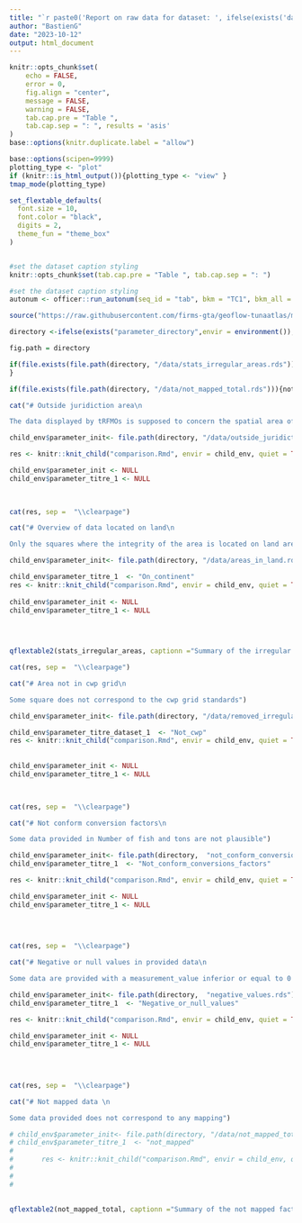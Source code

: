 ```yaml
---
title: "`r paste0('Report on raw data for dataset: ', ifelse(exists('dataset', envir = environment()), dataset, 'NULL'))`"
author: "BastienG"
date: "2023-10-12"
output: html_document
---
```




```r

knitr::opts_chunk$set(
	echo = FALSE,
	error = 0,
	fig.align = "center",
	message = FALSE,
	warning = FALSE,
	tab.cap.pre = "Table ",
	tab.cap.sep = ": ", results = 'asis'
)
base::options(knitr.duplicate.label = "allow")
```


```r

base::options(scipen=9999)
plotting_type <- "plot" 
if (knitr::is_html_output()){plotting_type <- "view" }
tmap_mode(plotting_type)

```


```r

set_flextable_defaults(
  font.size = 10,
  font.color = "black",
  digits = 2,
  theme_fun = "theme_box"
)


#set the dataset caption styling
knitr::opts_chunk$set(tab.cap.pre = "Table ", tab.cap.sep = ": ")

#set the dataset caption styling
autonum <- officer::run_autonum(seq_id = "tab", bkm = "TC1", bkm_all = TRUE) # number the table, bkm (bookmark) is important as the cross-referencing is done using the bookmark


```



```r

source("https://raw.githubusercontent.com/firms-gta/geoflow-tunaatlas/master/Analysis_markdown/functions/Functions_markdown.R")


```

```r

directory <-ifelse(exists("parameter_directory",envir = environment()), parameter_directory, "~/Documents/geoflow-tunaatlas/jobs/20231013172118/entities/catch_1deg_1m_bb_iattc_level0__tuna_byflag/")

fig.path = directory

```

```r

if(file.exists(file.path(directory, "/data/stats_irregular_areas.rds"))){stats_irregular_areas <- readRDS(file.path(directory, "/data/stats_irregular_areas.rds"))
}

```

```r

if(file.exists(file.path(directory, "/data/not_mapped_total.rds"))){not_mapped_total <- readRDS(file.path(directory, "/data/not_mapped_total.rds"))} 

```


```r

cat("# Outside juridiction area\n

The data displayed by tRFMOs is supposed to concern the spatial area of the juridiction of the tRFMO. However, some data is displayed outside.")

child_env$parameter_init<- file.path(directory, "/data/outside_juridiction.rds")

res <- knitr::knit_child("comparison.Rmd", envir = child_env, quiet = TRUE)

child_env$parameter_init <- NULL
child_env$parameter_titre_1 <- NULL
        
        
```

```r

cat(res, sep =  "\\clearpage")

```


```r

cat("# Overview of data located on land\n

Only the squares where the integrity of the area is located on land are considered in the analysis.")

child_env$parameter_init<- file.path(directory, "/data/areas_in_land.rds")

child_env$parameter_titre_1  <- "On_continent"
res <- knitr::knit_child("comparison.Rmd", envir = child_env, quiet = TRUE)
        
child_env$parameter_init <- NULL
child_env$parameter_titre_1 <- NULL

        
        
```

```r

qflextable2(stats_irregular_areas, captionn ="Summary of the irregular area reallocation by unit", pgwidth = 6,  save_folder = "Summary")

```

```r

cat(res, sep =  "\\clearpage")

```


```r

cat("# Area not in cwp grid\n

Some square does not correspond to the cwp grid standards")

child_env$parameter_init<- file.path(directory, "/data/removed_irregular_areas.rds")

child_env$parameter_titre_dataset_1  <- "Not_cwp"
res <- knitr::knit_child("comparison.Rmd", envir = child_env, quiet = TRUE)
        
        
child_env$parameter_init <- NULL
child_env$parameter_titre_1 <- NULL

        
```

```r

cat(res, sep =  "\\clearpage")

```


```r

cat("# Not conform conversion factors\n

Some data provided in Number of fish and tons are not plausible")

child_env$parameter_init<- file.path(directory,  "not_conform_conversion_factors.rds")
child_env$parameter_titre_1  <- "Not_conform_conversions_factors"

res <- knitr::knit_child("comparison.Rmd", envir = child_env, quiet = TRUE)

child_env$parameter_init <- NULL
child_env$parameter_titre_1 <- NULL
       
        
        
```

```r

cat(res, sep =  "\\clearpage")

```

```r

cat("# Negative or null values in provided data\n

Some data are provided with a measurement_value inferior or equal to 0 ")

child_env$parameter_init<- file.path(directory,  "negative_values.rds")
child_env$parameter_titre_1  <- "Negative_or_null_values"

res <- knitr::knit_child("comparison.Rmd", envir = child_env, quiet = TRUE)

child_env$parameter_init <- NULL
child_env$parameter_titre_1 <- NULL
        
        
        
```

```r

cat(res, sep =  "\\clearpage")

```



```r

cat("# Not mapped data \n

Some data provided does not correspond to any mapping")

# child_env$parameter_init<- file.path(directory, "/data/not_mapped_total.rds")
# child_env$parameter_titre_1  <- "not_mapped"
# 
#       res <- knitr::knit_child("comparison.Rmd", envir = child_env, quiet = TRUE)
#         
#         
#         
        
```

<!-- ```{r complastfirstcat, eval=file.exists(file.path(directory, "/data/not_mapped_total.rds")), echo=FALSE, results='asis'} -->

<!-- cat(res, sep =  "\\clearpage") -->

<!-- ``` -->

```r

qflextable2(not_mapped_total, captionn ="Summary of the not mapped factors and so replaced by 'UNK', '99.9', or 'NEI'", pgwidth = 6,  save_folder = "Summary", fig.path = getwd())

```




